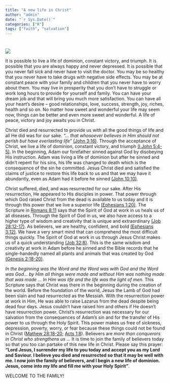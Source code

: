 ```yaml
---
title: "A new life in Christ"
author: "admin"
date: "`r Sys.Date()`" 
categories: ["R"]       
tags: ["faith", "salvation"]
---
```


#  

![](cross.png) 

It is possible to live a life of dominion, constant victory, and triumph. It is possible that you are always happy and never depressed. It is possible that you never fall sick and never have to visit the doctor. You may be so healthy that you never have to take drugs with negative side effects. You may be at constant peace with your family and children that you never have to worry about them. You may live in prosperity that you don’t have to struggle or work long hours to provide for yourself and family. You can have your dream job and that will bring you much more satisfaction. You can have all your heart’s desire – good relationships, love, success, strength, joy, riches, health and so on. No matter how sweet and wonderful your life may seem now, things can be better and even more sweet and wonderful. A life of peace, victory and joy awaits you in Christ. 

Christ died and resurrected to provide us with all the good things of life and all He did was for our sake. *“… that whosoever believes in Him should not perish but have everlasting life”*   [(John 3:16)](). Through the acceptance of Christ, we live a life of dominion, constant victory, and triumph [(I John 5:4-5)](). In the beginning, Adam our forefather sinned against God by disobeying His instruction. Adam was living a life of dominion but after he sinned and didn’t repent for his sins, his life was changed to death which is the consequence of the sin he committed. Jesus Christ died and satisfied the claims of justice to restore this life back to us and that we may have it abundantly, even as Adam had it before he sinned [(John 10:10)](). 

Christ suffered, died, and was resurrected for our sake. After His resurrection, He appeared to His disciples in power. That power through which God raised Christ from the dead is available to us today and it is through this power that we live a superior life [(Ephesians 1:20)](). The Scripture in [Romans 8:11]() says that the Spirit of God at work in us heals us of all diseases. Through the Spirit of God in us, we also have access to a higher type of wisdom and creativity that is unique and extraordinary [(Job 28:12-17)](). As believers, we are healthy, confident, and bold [(Ephesians 3:12)](). We have a very smart mind that can comprehend the most difficult things quickly. The Spirit of God at work in us through Jesus Christ makes us of a quick understanding [(Job 32:8)](). This is the same wisdom and creativity at work in Adam before he sinned and the Bible records that he single-handedly named all plants and animals that was created by God [(Genesis 2:18-20)](). 

*In the beginning was the Word and the Word was with God and the Word was God… by Him all things were made and without Him was nothing made that was made … In Him was life and the life was the light of men.* This Scripture says that Christ was there in the beginning during the creation of the world. Before the foundation of the world, Jesus the Lamb of God had been slain and had resurrected as the Messiah. With the resurrection power at work in Him, He was able to raise Lazarus from the dead despite being dead four days. Jesus couldn’t have raised him and others if He doesn’t have resurrection power. Christ’s resurrection was necessary for our salvation from the consequences of Adam’s sin and for the transfer of His power to us through the Holy Spirit. This power makes us free of sickness, depression, poverty, worry, or fear because these things could not be found in Christ ([Mathew 28:18-20](); [Acts 1:8]()). Believers are *more than conquerors in Christ who strengthens us ...* It is time to join the family of believers today so that you too can partake of this new life in Christ. Please say this prayer: **“Lord Jesus, I surrender my life to you today and accept you as my Lord and Saviour. I believe you died and resurrected so that it may be well with me. I now join the family of believers, and I begin a new life of dominion. Jesus, come into my life and fill me with your Holy Spirit”**. 

WELCOME TO THE FAMILY!





